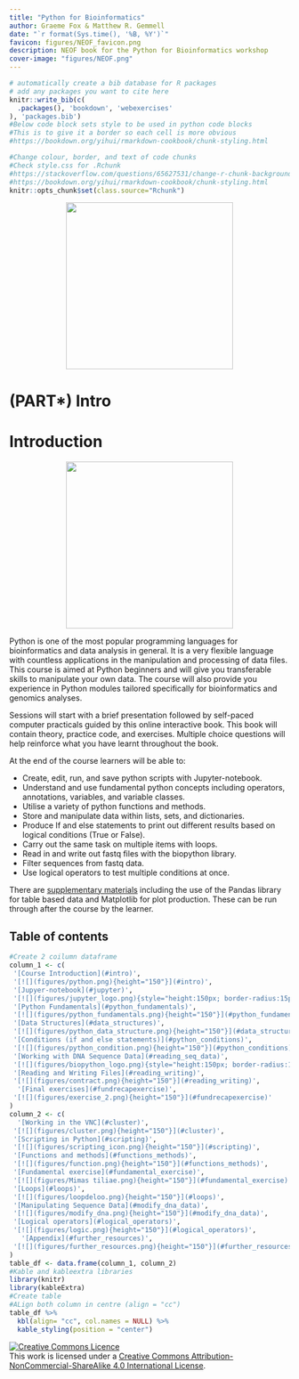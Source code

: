 ```yaml
---
title: "Python for Bioinformatics"
author: Graeme Fox & Matthew R. Gemmell
date: "`r format(Sys.time(), '%B, %Y')`"
favicon: figures/NEOF_favicon.png
description: NEOF book for the Python for Bioinformatics workshop
cover-image: "figures/NEOF.png"
---
```


```r
# automatically create a bib database for R packages
# add any packages you want to cite here
knitr::write_bib(c(
  .packages(), 'bookdown', 'webexercises'
), 'packages.bib')
#Below code block sets style to be used in python code blocks
#This is to give it a border so each cell is more obvious
#https://bookdown.org/yihui/rmarkdown-cookbook/chunk-styling.html
```

```r
#Change colour, border, and text of code chunks
#Check style.css for .Rchunk
#https://stackoverflow.com/questions/65627531/change-r-chunk-background-color-in-bookdown-gitbook
#https://bookdown.org/yihui/rmarkdown-cookbook/chunk-styling.html
knitr::opts_chunk$set(class.source="Rchunk") 
```

<center>
![](figures/NEOF_rounded_corners.png){width=300px}
</center>

# (PART\*) Intro {-}

# Introduction

<center>
![](figures/python.png){width=300px}
</center>

Python is one of the most popular programming languages for bioinformatics and data analysis in general. It is a very flexible language with countless applications in the manipulation and processing of data files. This course is aimed at Python beginners and will give you transferable skills to manipulate your own data. The course will also provide you experience in Python modules tailored specifically for bioinformatics and genomics analyses.

Sessions will start with a brief presentation followed by self-paced computer practicals guided by this online interactive book. This book will contain theory, practice code, and exercises. Multiple choice questions will help reinforce what you have learnt throughout the book.

At the end of the course learners will be able to:

- Create, edit, run, and save python scripts with Jupyter-notebook.
- Understand and use fundamental python concepts including operators, annotations, variables, and variable classes.
- Utilise a variety of python functions and methods.
- Store and manipulate data within lists, sets, and dictionaries.
- Produce If and else statements to print out different results based on logical conditions (True or False).
- Carry out the same task on multiple items with loops.
- Read in and write out fastq files with the biopython library.
- Filter sequences from fastq data.
- Use logical operators to test multiple conditions at once.

There are [supplementary materials](https://neof-workshops.github.io/Python_m4zqwb/Supplemental/) including the use of the Pandas library for table based data and Matplotlib for plot production. These can be run through after the course by the learner.

## Table of contents {-}

```r
#Create 2 coilumn dataframe
column_1 <- c(
 '[Course Introduction](#intro)', 
 '[![](figures/python.png){height="150"}](#intro)',
 '[Jupyer-notebook](#jupyter)',
 '[![](figures/jupyter_logo.png){style="height:150px; border-radius:15px; background:white"}](#jupyter)',
 '[Python Fundamentals](#python_fundamentals)',
 '[![](figures/python_fundamentals.png){height="150"}](#python_fundamentals)',
 '[Data Structures](#data_structures)',
 '[![](figures/python_data_structure.png){height="150"}](#data_structures)',
 '[Conditions (if and else statements)](#python_conditions)',
 '[![](figures/python_condition.png){height="150"}](#python_conditions)',
 '[Working with DNA Sequence Data](#reading_seq_data)',
 '[![](figures/biopython_logo.png){style="height:150px; border-radius:15px; background:white"}](#reading_seq_data)',
 '[Reading and Writing Files](#reading_writing)',
 '[![](figures/contract.png){height="150"}](#reading_writing)',
  '[Final exercises](#fundrecapexercise)',
 '[![](figures/exercise_2.png){height="150"}](#fundrecapexercise)'
)
column_2 <- c(
  '[Working in the VNC](#cluster)',
 '[![](figures/cluster.png){height="150"}](#cluster)',
 '[Scripting in Python](#scripting)',
 '[![](figures/scripting_icon.png){height="150"}](#scripting)',
 '[Functions and methods](#functions_methods)',
 '[![](figures/function.png){height="150"}](#functions_methods)',
 '[Fundamental exercise](#fundamental_exercise)',
 '[![](figures/Mimas tiliae.png){height="150"}](#fundamental_exercise)',
 '[Loops](#loops)',
 '[![](figures/loopdeloo.png){height="150"}](#loops)',
 '[Manipulating Sequence Data](#modify_dna_data)',
 '[![](figures/modify_dna.png){height="150"}](#modify_dna_data)',
 '[Logical operators](#logical_operators)',
 '[![](figures/logic.png){height="150"}](#logical_operators)',
   '[Appendix](#further_resources)',
 '[![](figures/further_resources.png){height="150"}](#further_resources)'
)
table_df <- data.frame(column_1, column_2)
#Kable and kableextra libraries
library(knitr)
library(kableExtra)
#Create table
#ALign both column in centre (align = "cc")
table_df %>%
  kbl(align= "cc", col.names = NULL) %>%
  kable_styling(position = "center")
```

<a rel="license" href="http://creativecommons.org/licenses/by-nc-sa/4.0/"><img alt="Creative Commons Licence" style="border-width:0" src="https://i.creativecommons.org/l/by-nc-sa/4.0/88x31.png" /></a><br />This work is licensed under a <a rel="license" href="http://creativecommons.org/licenses/by-nc-sa/4.0/">Creative Commons Attribution-NonCommercial-ShareAlike 4.0 International License</a>.
